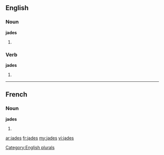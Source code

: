==English==

===Noun===
'''jades'''

# {{plural of|[[jade]]}}

===Verb===
'''jades'''

# {{third person singular of|jade}}

[[Category:English plurals]]

----

==French==

===Noun===
'''jades''' {{m}}

# {{plural of|[[jade]]|lang=fr}}

[[ar:jades]]
[[fr:jades]]
[[my:jades]]
[[vi:jades]]